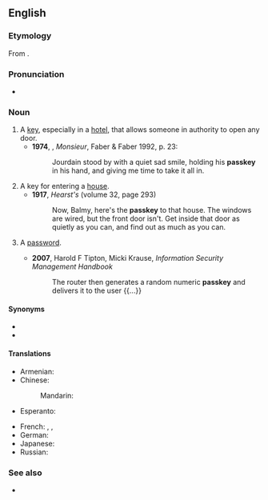 ==English==

===Etymology===
From {{compound|pass|key|lang=en}}.

===Pronunciation===
* {{audio|en-uk-passkey.ogg|Audio (UK)|lang=en}}

===Noun===
{{en-noun}}

# A [[key]], especially in a [[hotel]], that allows someone in authority to open any door.
#* '''1974''', {{w|Lawrence Durrell}}, ''Monsieur'', Faber & Faber 1992, p. 23:
#*: Jourdain stood by with a quiet sad smile, holding his '''passkey''' in his hand, and giving me time to take it all in.
# A key for entering a [[house]].
#* '''1917''', ''Hearst's'' (volume 32, page 293)
#*: Now, Balmy, here's the '''passkey''' to that house. The windows are wired, but the front door isn't. Get inside that door as quietly as you can, and find out as much as you can.
# {{lb|en|computing}} A [[password]].
#* '''2007''', Harold F Tipton, Micki Krause, ''Information Security Management Handbook''
#*: The router then generates a random numeric '''passkey''' and delivers it to the user {{...}}

====Synonyms====
* {{l|en|master key}}
* {{l|en|passe-partout}}

====Translations====
{{trans-top|a key that opens any door}}
* Armenian: {{t|hy|հիմնաբանալի}}
* Chinese:
*: Mandarin: {{t-needed|cmn}}
* Esperanto: {{t-needed|eo}}
{{trans-mid}}
* French: {{t+|fr|passe-partout|m}}, {{t+|fr|passepartout|m}}, {{t+|fr|passe|m}}
* German: {{t-needed|de}}
* Japanese: {{t-needed|ja}}
* Russian: {{t+|ru|отмы́чка|f}}
{{trans-bottom}}

===See also===
* {{l|en|skeleton key}}